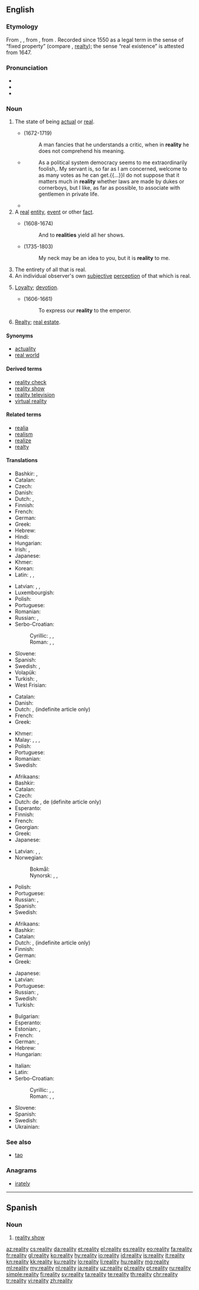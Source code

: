 ==English==

===Etymology===
{{defdate|circa 1540}} From {{etyl|fr|en}} {{term|réalité||quality of being real|lang=fr}}, {{etyl|frm|en}} {{term|realité||property, possession|lang=frm}}, from {{etyl|ML.|en}} {{term|realitas|lang=la}}, from {{etyl|LL.|en}} {{term|realis||real|lang=la}}. Recorded since 1550 as a legal term in the sense of “fixed property” (compare {{term|real estate|lang=en}}, [[realty]]); the sense “real existence” is attested from 1647.

===Pronunciation===
* {{IPA|/riˈæləti/|lang=en}}
* {{audio|en-us-reality.ogg|Audio (US)|lang=en}}
* {{rhymes|ælɪti|lang=en}}

===Noun===
{{en-noun|-|realities}}

#The state of being [[actual]] or [[real]].
#:{{ux|en|The '''reality''' of the crash scene on TV dawned upon him only when he saw the victim was no actor but his friend.}}
#*{{w|Joseph Addison}} (1672-1719)
#*:A man fancies that he understands a critic, when in '''reality''' he does not comprehend his meaning.
#*{{RQ:Brmnghm Gsmr|I|01}}
#*:As a political system democracy seems to me extraordinarily foolish,{{nb...}}. My servant is, so far as I am concerned, welcome to as many votes as he can get.{{...}}I do not suppose that it matters much in '''reality''' whether laws are made by dukes or cornerboys, but I like, as far as possible, to associate with gentlemen in private life.
#*{{quote-magazine|date=2013-06-07|author={{w|Joseph Stiglitz}}
|volume=188|issue=26|page=19|magazine={{w|The Guardian Weekly}}
|title=[http://www.guardian.co.uk/commentisfree/2013/may/27/globalisation-is-about-taxes-too Globalisation is about taxes too]
|passage=It is time the international community faced the '''reality''': we have an unmanageable, unfair, distortionary global tax regime. It is a tax system that is pivotal in creating the increasing inequality that marks most advanced countries today{{nb...}}.}}
#A [[real]] [[entity]], [[event]] or other [[fact]].
#:{{ux|en|The ultimate '''reality''' of life is that it ends in death.}}
#*{{w|John Milton}} (1608-1674)
#*:And to '''realities''' yield all her shows.
#*{{w|James Beattie}} (1735-1803)
#*:My neck may be an idea to you, but it is '''reality''' to me.
#The entirety of all that is real.
#An individual observer's own [[subjective]] [[perception]] of that which is real.
#{{lb|en|obsolete}} [[loyalty|Loyalty]]; [[devotion]].
#*{{w|Thomas Fuller}} (1606-1661)
#*:To express our '''reality''' to the emperor.
#{{lb|en|legal|obsolete}} [[realty|Realty]]; [[real estate]].

====Synonyms====
* [[actuality]]
* [[real world]]

====Derived terms====
* [[reality check]]
* [[reality show]]
* [[reality television]]
* [[virtual reality]]

====Related terms====
* [[realia]]
* [[realism]]
* [[realize]]
* [[realty]]

====Translations====
{{trans-top|state of being actual or real}}
* Bashkir: {{t|ba|ғәмәл|tr=ğämäl}}, {{t|ba|ысынбарлыҡ|tr=ïsïnbarlïq}}
* Catalan: {{t|ca|realitat|f}}
* Czech: {{t+|cs|skutečnost|f}}
* Danish: {{t|da|virkelighed|c}}
* Dutch: {{t+|nl|werkelijkheid|f}}, {{t+|nl|realiteit|f}}
* Finnish: {{t|fi|olemassaolo}}
* French: {{t-needed|fr}}
* German: {{t+|de|Wirklichkeit|f}}
* Greek: {{t+|el|πραγματικότητα|f|tr=pragmatikótita}}
* Hebrew: {{t-needed|he}}
* Hindi: {{t|hi|सच्चाई|tr=saccā'ī|sc=Deva}}
* Hungarian: {{t-needed|hu}}
* Irish: {{t|ga|nithiúlacht|f}}, {{t|ga|réadúlacht|f}}
* Japanese: {{t+|ja|実在|tr=じつざい, jitsuzai}}
* Khmer: {{t|km|ការពិត|tr=kaa pɨt|sc=Khmr}}
* Korean: {{t-needed|ko}}
* Latin: {{t|la|natura}}, {{t|la|eventus}}, {{t+|la|veritas}}
{{trans-mid}}
* Latvian: {{t|lv|reālums|m}}, {{t|lv|reālība|f}}, {{t|lv|realitāte|f}}
* Luxembourgish: {{t|lb|Realitéit|f}}
* Polish: {{t+|pl|rzeczywistość|f}}
* Portuguese: {{t+|pt|realidade|f}}
* Romanian: {{t+|ro|realitate|f}}
* Russian: {{t+|ru|реальность|f|tr=reál’nošt’}}, {{t+|ru|вещественность|f|tr=v'eš'éstv'ennost’}}
* Serbo-Croatian:
*: Cyrillic: {{t|sh|стварност|f|sc=Cyrl}}, {{t|sh|реалност|f|sc=Cyrl}}, {{t|sh|јава|f|sc=Cyrl}}
*: Roman: {{t+|sh|stvarnost|f}}, {{t+|sh|realnost|f}}, {{t+|sh|java|f}}
* Slovene: {{t|sl|resničnost|f}}
* Spanish: {{t+|es|realidad|f}}
* Swedish: {{t+|sv|verklighet|c}}, {{t+|sv|realism|c}}
* Volapük: {{t-needed|vo}}
* Turkish: {{t+|tr|gerçek}}, {{t+|tr|hakikat}}
* West Frisian: {{t|fy|wierheid|c}}
{{trans-bottom}}

{{trans-top|a real entity, event etc.}}
* Catalan: {{t|ca|realitat|f}}
* Danish: {{t|da|realitet|c}}
* Dutch: {{t|nl|feitelijkheid|f}}, {{t+|nl|realiteit|f}} (indefinite article only)
* French: {{t-needed|fr}}
* Greek: {{t+|el|πραγματικότητα|f|tr=pragmatikótita}}
{{trans-mid}}
* Khmer: {{t|km|ការពិត|tr=kaa pɨt|sc=Khmr}}
* Malay: {{t|ms|kenyataan}}, {{t|ms|hakikat}}, {{t|ms|realitet}}, {{t|ms|realiti}}
* Polish: {{t+|pl|rzeczywistość|f}}
* Portuguese: {{t+|pt|realidade|f}}
* Romanian: {{t+|ro|realitate|f}}
* Swedish: {{t+|sv|realitet|c}}
{{trans-bottom}}

{{trans-top|entirety of all that is real}}
* Afrikaans: {{t|af|realiteit}}
* Bashkir: {{t|ba|ысынбарлыҡ|tr=ïsïnbarlïq}}
* Catalan: {{t|ca|realitat|f}}
* Czech: {{t+|cs|skutečnost|f}}
* Dutch: de {{t+|nl|werkelijkheid|f}}, de {{t+|nl|realiteit|f}} (definite article only)
* Esperanto: {{t|eo|realaĵo}}
* Finnish: {{t+|fi|todellisuus}}
* French: {{t+|fr|réalité|f}}
* Georgian: {{t-needed|ka}}
* Greek: {{t+|el|πραγματικότητα|f|tr=pragmatikótita}}
* Japanese: {{t+|ja|現実|tr=げんじつ, genjitsu}}
{{trans-mid}}
* Latvian: {{t|lv|īstenība|f}}, {{t|lv|realitāte|f}}, {{t|lv|reālība}}
* Norwegian:
*: Bokmål: {{t+|no|virkelighet|m|f}}
*: Nynorsk: {{t+|nn|røynd|f}}, {{t|nn|røyndom|m}}, {{t+|nn|verkelegheit|f}}
* Polish: {{t+|pl|rzeczywistość|f}}
* Portuguese: {{t+|pt|realidade|f}}
* Russian: {{t+|ru|реальность|f|tr=reál’nošt’}}, {{t+|ru|действительность|f|tr=''d'ejstvít'el'nost'''}}
* Spanish: {{t+|es|realidad|f}}
* Swedish: {{t+|sv|verklighet|c}}
{{trans-bottom}}

{{trans-top|an individual observer's subjective perception}}
* Afrikaans: {{t|af|realiteit}}
* Bashkir: {{t|ba|ысынбарлыҡ|tr=ïsïnbarlïq}}
* Catalan: {{t|ca|realitat|f}}
* Dutch: {{t+|nl|werkelijkheid|f}}, {{t+|nl|realiteit|f}} (indefinite article only)
* Finnish: {{t+|fi|todellisuus}}
* German: {{t+|de|Realität|f}}
* Greek: {{t+|el|πραγματικότητα|f|tr=pragmatikótita}}
{{trans-mid}}
* Japanese: {{t+|ja|現実|tr=げんじつ, genjitsu}}
* Latvian: {{t|lv|realitāte|f}}
* Portuguese: {{t+|pt|realidade|f}}
* Russian: {{t+|ru|реальность|f|tr=reál’nošt’}}, {{t+|ru|действительность|f|tr=''d'ejstvít'el'nost'''}}
* Swedish: {{t+|sv|verklighet|c}}
* Turkish: {{t+|tr|realite}}
{{trans-bottom}}

{{checktrans-top}}
* Bulgarian: {{t-check|bg|реалност|tr=realnost|sc=Cyrl}}
* Esperanto: {{t-check|eo|realaĵo}}
* Estonian: {{t-check|et|reaalsus}}, {{t-check|et|tegelikkus}}
* French: {{t+check|fr|réalité}}
* German: {{t-check|de|Wirklichkeit|f}}, {{t-check|de|Realität|f}}
* Hebrew: {{t-check|he|מדומה|sc=Hebr}}
* Hungarian: {{t-check|hu|valóság}}
{{trans-mid}}
* Italian: {{t+check|it|realtà}}
* Latin: {{t-check|la|realitas|f}}
* Serbo-Croatian:
*: Cyrillic: {{t-check|sh|стварност|f|sc=Cyrl}}, {{t-check|sh|реалност|f|sc=Cyrl}}, {{t-check|sh|јава|f|sc=Cyrl}}
*: Roman: {{t+check|sh|stvarnost|f}}, {{t+check|sh|realnost|f}}, {{t+check|sh|java|f}}
* Slovene: {{t-check|sl|resničnost|f}}
* Spanish: {{t+check|es|realidad}}
* Swedish: {{t+check|sv|verklighet|c}}
* Ukrainian: {{t-check|uk|реальність|tr=real'nist'|sc=Cyrl}}
{{trans-bottom}}

===See also===
* [[tao]]

===Anagrams===
* [[irately]]
----
==Spanish==

===Noun===
{{es-noun|m|realities}}

# {{context|television|lang=es}} [[reality show]]

[[az:reality]]
[[cs:reality]]
[[da:reality]]
[[et:reality]]
[[el:reality]]
[[es:reality]]
[[eo:reality]]
[[fa:reality]]
[[fr:reality]]
[[gl:reality]]
[[ko:reality]]
[[hy:reality]]
[[io:reality]]
[[id:reality]]
[[is:reality]]
[[it:reality]]
[[kn:reality]]
[[kk:reality]]
[[ku:reality]]
[[lo:reality]]
[[li:reality]]
[[hu:reality]]
[[mg:reality]]
[[ml:reality]]
[[my:reality]]
[[nl:reality]]
[[ja:reality]]
[[uz:reality]]
[[pl:reality]]
[[pt:reality]]
[[ru:reality]]
[[simple:reality]]
[[fi:reality]]
[[sv:reality]]
[[ta:reality]]
[[te:reality]]
[[th:reality]]
[[chr:reality]]
[[tr:reality]]
[[vi:reality]]
[[zh:reality]]